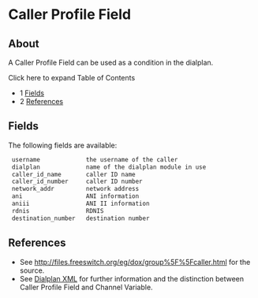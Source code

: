 
# Caller Profile Field 

 

## About

A Caller Profile Field can be used as a condition in the dialplan.

Click here to expand Table of Contents

* 1 [Fields](#fields)
* 2 [References](#references)

## Fields

The following fields are available:

```xml
 username             the username of the caller
 dialplan             name of the dialplan module in use
 caller_id_name       caller ID name
 caller_id_number     caller ID number
 network_addr         network address
 ani                  ANI information
 aniii                ANI II information
 rdnis                RDNIS
 destination_number   destination number 
```

## References

* See <http://files.freeswitch.org/eg/dox/group%5F%5Fcaller.html> for the source.
* See [Dialplan XML](./XML-Dialplan/index.mdx#about) for further information and the distinction between Caller Profile Field and Channel Variable.


